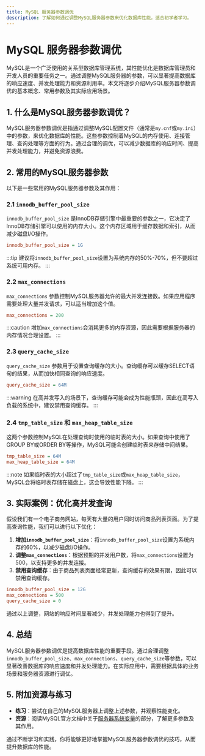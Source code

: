 ```yaml
---
title: MySQL 服务器参数调优
description: 了解如何通过调整MySQL服务器参数来优化数据库性能，适合初学者学习。
---
```


# MySQL 服务器参数调优

MySQL是一个广泛使用的关系型数据库管理系统，其性能优化是数据库管理员和开发人员的重要任务之一。通过调整MySQL服务器的参数，可以显著提高数据库的响应速度、并发处理能力和资源利用率。本文将逐步介绍MySQL服务器参数调优的基本概念、常用参数及其实际应用场景。

## 1. 什么是MySQL服务器参数调优？

MySQL服务器参数调优是指通过调整MySQL配置文件（通常是`my.cnf`或`my.ini`）中的参数，来优化数据库的性能。这些参数控制着MySQL的内存使用、连接管理、查询处理等方面的行为。通过合理的调优，可以减少数据库的响应时间、提高并发处理能力，并避免资源浪费。

## 2. 常用的MySQL服务器参数

以下是一些常用的MySQL服务器参数及其作用：

### 2.1 `innodb_buffer_pool_size`

`innodb_buffer_pool_size` 是InnoDB存储引擎中最重要的参数之一，它决定了InnoDB存储引擎可以使用的内存大小。这个内存区域用于缓存数据和索引，从而减少磁盘I/O操作。

```ini
innodb_buffer_pool_size = 1G
```

:::tip
建议将`innodb_buffer_pool_size`设置为系统内存的50%-70%，但不要超过系统可用内存。
:::

### 2.2 `max_connections`

`max_connections` 参数控制MySQL服务器允许的最大并发连接数。如果应用程序需要处理大量并发请求，可以适当增加这个值。

```ini
max_connections = 200
```

:::caution
增加`max_connections`会消耗更多的内存资源，因此需要根据服务器的内存情况合理设置。
:::

### 2.3 `query_cache_size`

`query_cache_size` 参数用于设置查询缓存的大小。查询缓存可以缓存SELECT语句的结果，从而加快相同查询的响应速度。

```ini
query_cache_size = 64M
```

:::warning
在高并发写入的场景下，查询缓存可能会成为性能瓶颈，因此在高写入负载的系统中，建议禁用查询缓存。
:::

### 2.4 `tmp_table_size` 和 `max_heap_table_size`

这两个参数控制MySQL在处理查询时使用的临时表的大小。如果查询中使用了GROUP BY或ORDER BY等操作，MySQL可能会创建临时表来存储中间结果。

```ini
tmp_table_size = 64M
max_heap_table_size = 64M
```

:::note
如果临时表的大小超过了`tmp_table_size`或`max_heap_table_size`，MySQL会将临时表存储在磁盘上，这会导致性能下降。
:::

## 3. 实际案例：优化高并发查询

假设我们有一个电子商务网站，每天有大量的用户同时访问商品列表页面。为了提高查询性能，我们可以进行以下优化：

1. **增加`innodb_buffer_pool_size`**：将`innodb_buffer_pool_size`设置为系统内存的60%，以减少磁盘I/O操作。
2. **调整`max_connections`**：根据预期的并发用户数，将`max_connections`设置为500，以支持更多的并发连接。
3. **禁用查询缓存**：由于商品列表页面经常更新，查询缓存的效果有限，因此可以禁用查询缓存。

```ini
innodb_buffer_pool_size = 12G
max_connections = 500
query_cache_size = 0
```

通过以上调整，网站的响应时间显著减少，并发处理能力也得到了提升。

## 4. 总结

MySQL服务器参数调优是提高数据库性能的重要手段。通过合理调整`innodb_buffer_pool_size`、`max_connections`、`query_cache_size`等参数，可以显著改善数据库的响应速度和并发处理能力。在实际应用中，需要根据具体的业务场景和服务器资源进行调优。

## 5. 附加资源与练习

- **练习**：尝试在自己的MySQL服务器上调整上述参数，并观察性能变化。
- **资源**：阅读MySQL官方文档中关于[服务器系统变量](https://dev.mysql.com/doc/refman/8.0/en/server-system-variables.html)的部分，了解更多参数及其作用。

通过不断学习和实践，你将能够更好地掌握MySQL服务器参数调优的技巧，从而提升数据库的性能。